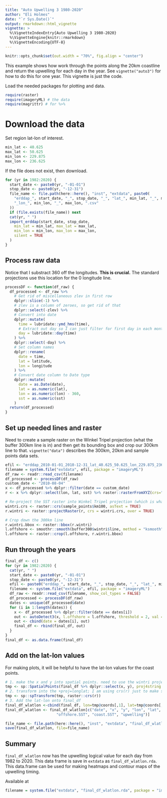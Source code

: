 ```yaml
---
title: "Auto Upwelling 3 1980-2020"
author: "Eli Holmes"
date: "`r Sys.Date()`"
output: rmarkdown::html_vignette
vignette: >
  %\VignetteIndexEntry{Auto Upwelling 3 1980-2020}
  %\VignetteEngine{knitr::rmarkdown}
  %\VignetteEncoding{UTF-8}
---
```


```r
knitr::opts_chunk$set(out.width = "70%", fig.align = "center")
```

This example shows how work through the points along the 20km coastline and return the upwelling for each day in the year. See `vignette("auto3")` for how to do this for one year. This vignette is just the code.

Load the needed packages for plotting and data.
```r
require(raster)
require(imageryML) # the data
require(magrittr) # for %>%
```

# Download the data

Set region lat-lon of interest.
```r
min_lat <- 40.625
max_lat <- 50.625
min_lon <- 229.875
max_lon <- 236.625
```

If the file does not exist, then download.
```r
for (yr in 1982:2020) {
  start_date <- paste0(yr, "-01-01")
  stop_date <- paste0(yr, "-12-31")
  file_name <- file.path(here::here(), "inst", "extdata", paste0(
    "erddap_", start_date, "_", stop_date, "_", "lat_", min_lat, "_", max_lat,
    "_lon_", min_lon, "_", max_lon, ".csv"
  ))
  if (file.exists(file_name)) next
  cat(yr, " ")
  import_erddap(start_date, stop_date,
    min_lat = min_lat, max_lat = max_lat,
    min_lon = min_lon, max_lon = max_lon,
    silent = TRUE
  )
}
```

## Process raw data

Notice that I substract 360 off the longitudes. **This is crucial.** The standard projections use this location for the 0 longitude line.

```r
processDF <- function(df_raw) {
  df_processed <- df_raw %>%
    # Get rid of miscellaneous zlev in first row
    dplyr::slice(-1) %>%
    # zlev is a column of zeroes, so get rid of that
    dplyr::select(-zlev) %>%
    # Convert into date
    dplyr::mutate(
      time = lubridate::ymd_hms(time),
      # Extract out day so I can just filter for first day in each month
      day = lubridate::day(time)
    ) %>%
    dplyr::select(-day) %>%
    # Set column names
    dplyr::rename(
      date = time,
      lat = latitude,
      lon = longitude
    ) %>%
    # Convert date column to Date type
    dplyr::mutate(
      date = as.Date(date),
      lat = as.numeric(lat),
      lon = as.numeric(lon) - 360,
      sst = as.numeric(sst)
    )
  return(df_processed)
}
```

## Set up needed lines and raster

Need to create a sample raster on the Winkel Tripel projection (what the buffer 300km line is in) and then get its bounding box and crop our 300km line to that. `vignette("data")` describes the 300km, 20km and sample points data sets.
```r
efil <- "erddap_2010-01-01_2010-12-31_lat_40.625_50.625_lon_229.875_236.625.csv"
filename = system.file("extdata", efil, package = "imageryML")
df_raw <- readr::read_csv(filename)
df_processed <- processDF(df_raw)
custom_date <- "2010-08-04"
x <- df_processed %>% dplyr::filter(date == custom_date)
r <- x %>% dplyr::select(lon, lat, sst) %>% raster::rasterFromXYZ(crs="+proj=longlat")

# Re-project the SST raster into Winkel Tripel projection (which is what 300km line is in)
wintri.crs <- raster::crs(sample_points$km100, asText = TRUE)
r.wintri <- raster::projectRaster(r, crs = wintri.crs, over = TRUE)

# Crop down the 300km line
r.wintri.bbox <- raster::bbox(r.wintri)
l.offshore <- smoothr::smooth(buffer300$wintri$line, method = "ksmooth", smoothness = 5)
l.offshore <- raster::crop(l.offshore, r.wintri.bbox)
```

## Run through the years

```r
final_df <- c()
for (yr in 1982:2020) {
  cat(yr, " ")
  start_date <- paste0(yr, "-01-01")
  stop_date <- paste0(yr, "-12-31")
  efil <- paste0("erddap_", start_date, "_", stop_date, "_", "lat_", min_lat, "_", max_lat, "_lon_", min_lon, "_", max_lon, ".csv")
  filename <- system.file("extdata", efil, package = "imageryML")
  df_raw <- readr::read_csv(filename, show_col_types = FALSE)
  df_processed <- processDF(df_raw)
  dates <- unique(df_processed$date)
  for (i in 1:length(dates)) {
    x <- df_processed %>% dplyr::filter(date == dates[i])
    out <- autoDetect3(x, l.offshore = l.offshore, threshold = 2, val = "sst", smooth.method = "none")$df
    out <- cbind(date = dates[i], out)
    final_df <- rbind(final_df, out)
  }
}
final_df <- as.data.frame(final_df)
```

## Add on the lat-lon values

For making plots, it will be helpful to have the lat-lon values for the coast points.
```r
# 1. make the x and y into spatial points. need to use the wintri projection
tmp <- sp::SpatialPoints(final_df %>% dplyr::select(x, y), proj4string = raster::crs(wintri.crs))
# 2. transform into the +proj=longlat; I am using crs(r) just to make sure I use the same crs as the original raster (which should be "+proj=longlat")
tmp <- sp::spTransform(tmp, raster::crs(r))
# 3. Add the lat-lon onto final_df
final_df_wlatlon <-cbind(final_df, lon=tmp@coords[,1], lat=tmp@coords[,2])
final_df_wlatlon <- final_df_wlatlon[c("date", "x", "y", "lon", "lat", 
                       "offshore.SST", "coast.SST", "upwelling")]
```

```r
file_name <- file.path(here::here(), "inst", "extdata", "final_df_wlatlon.rda")
save(final_df_wlatlon, file=file_name)
```

## Summary

`final_df_wlatlon` now has the upwelling logical value for each day from 1982 to 2020. This data frame is save in `extdata` as `final_df_wlatlon.rda`. This data.frame can be used for making heatmaps and contour maps of the upwelling timing.

Available at
```r
filename = system.file("extdata", "final_df_wlatlon.rda", package = "imageryML")
```

